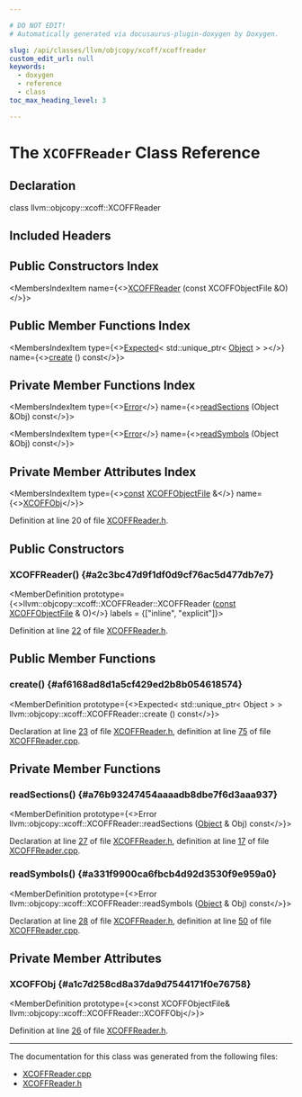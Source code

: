 ```yaml
---

# DO NOT EDIT!
# Automatically generated via docusaurus-plugin-doxygen by Doxygen.

slug: /api/classes/llvm/objcopy/xcoff/xcoffreader
custom_edit_url: null
keywords:
  - doxygen
  - reference
  - class
toc_max_heading_level: 3

---
```





# The `XCOFFReader` Class Reference

<DoxygenPage pluginConfig={pluginConfig}>



## Declaration

<CodeBlock>class llvm::objcopy::xcoff::XCOFFReader</CodeBlock>

## Included Headers

<IncludesList>
<IncludesListItem
  filePath="ObjCopy/XCOFF/XCOFFReader.h"
  permalink="/docs/api/files/lib/lib/objcopy/lib/objcopy/xcoff/xcoffreader-h"
  isLocal="true" />
</IncludesList>

## Public Constructors Index

<MembersIndex>

<MembersIndexItem
  name={<><a href="#a2c3bc47d9f1df0d9cf76ac5d477db7e7">XCOFFReader</a> (const XCOFFObjectFile &amp;O)</>}>
</MembersIndexItem>

</MembersIndex>

## Public Member Functions Index

<MembersIndex>

<MembersIndexItem
  type={<><a href="/docs/api/classes/llvm/expected">Expected</a>&lt; std::unique&#95;ptr&lt; <a href="/docs/api/structs/llvm/objcopy/xcoff/object">Object</a> &gt; &gt;</>}
  name={<><a href="#af6168ad8d1a5cf429ed2b8b054618574">create</a> () const</>}>
</MembersIndexItem>

</MembersIndex>

## Private Member Functions Index

<MembersIndex>

<MembersIndexItem
  type={<><a href="/docs/api/classes/llvm/error">Error</a></>}
  name={<><a href="#a76b93247454aaaadb8dbe7f6d3aaa937">readSections</a> (Object &amp;Obj) const</>}>
</MembersIndexItem>

<MembersIndexItem
  type={<><a href="/docs/api/classes/llvm/error">Error</a></>}
  name={<><a href="#a331f9900ca6fbcb4d92d3530f9e959a0">readSymbols</a> (Object &amp;Obj) const</>}>
</MembersIndexItem>

</MembersIndex>

## Private Member Attributes Index

<MembersIndex>

<MembersIndexItem
  type={<><a href="/docs/api/files/lib/lib/target/lib/target/aarch64/aarch64promoteconstant-cpp/#a90f8350fecae261c25be85d38b451bff">const</a> <a href="/docs/api/classes/llvm/object/xcoffobjectfile">XCOFFObjectFile</a> &amp;</>}
  name={<><a href="#a1c7d258cd8a37da9d7544171f0e76758">XCOFFObj</a></>}>
</MembersIndexItem>

</MembersIndex>


Definition at line 20 of file <a href="/docs/api/files/lib/lib/objcopy/lib/objcopy/xcoff/xcoffreader-h">XCOFFReader.h</a>.

<SectionDefinition>

## Public Constructors

### XCOFFReader() {#a2c3bc47d9f1df0d9cf76ac5d477db7e7}

<MemberDefinition
  prototype={<>llvm::objcopy::xcoff::XCOFFReader::XCOFFReader (<a href="/docs/api/files/lib/lib/target/lib/target/aarch64/aarch64promoteconstant-cpp/#a90f8350fecae261c25be85d38b451bff">const</a> <a href="/docs/api/classes/llvm/object/xcoffobjectfile">XCOFFObjectFile</a> &amp; O)</>}
  labels = {["inline", "explicit"]}>

Definition at line <a href="/docs/api/files/lib/lib/objcopy/lib/objcopy/xcoff/xcoffreader-h/#l00022">22</a> of file <a href="/docs/api/files/lib/lib/objcopy/lib/objcopy/xcoff/xcoffreader-h">XCOFFReader.h</a>.
</MemberDefinition>

</SectionDefinition>

<SectionDefinition>

## Public Member Functions

### create() {#af6168ad8d1a5cf429ed2b8b054618574}

<MemberDefinition
  prototype={<>Expected&lt; std::unique&#95;ptr&lt; Object &gt; &gt; llvm::objcopy::xcoff::XCOFFReader::create () const</>}>

Declaration at line <a href="/docs/api/files/lib/lib/objcopy/lib/objcopy/xcoff/xcoffreader-h/#l00023">23</a> of file <a href="/docs/api/files/lib/lib/objcopy/lib/objcopy/xcoff/xcoffreader-h">XCOFFReader.h</a>, definition at line <a href="/docs/api/files/lib/lib/objcopy/lib/objcopy/xcoff/xcoffreader-cpp/#l00075">75</a> of file <a href="/docs/api/files/lib/lib/objcopy/lib/objcopy/xcoff/xcoffreader-cpp">XCOFFReader.cpp</a>.
</MemberDefinition>

</SectionDefinition>

<SectionDefinition>

## Private Member Functions

### readSections() {#a76b93247454aaaadb8dbe7f6d3aaa937}

<MemberDefinition
  prototype={<>Error llvm::objcopy::xcoff::XCOFFReader::readSections (<a href="/docs/api/structs/llvm/objcopy/xcoff/object">Object</a> &amp; Obj) const</>}>

Declaration at line <a href="/docs/api/files/lib/lib/objcopy/lib/objcopy/xcoff/xcoffreader-h/#l00027">27</a> of file <a href="/docs/api/files/lib/lib/objcopy/lib/objcopy/xcoff/xcoffreader-h">XCOFFReader.h</a>, definition at line <a href="/docs/api/files/lib/lib/objcopy/lib/objcopy/xcoff/xcoffreader-cpp/#l00017">17</a> of file <a href="/docs/api/files/lib/lib/objcopy/lib/objcopy/xcoff/xcoffreader-cpp">XCOFFReader.cpp</a>.
</MemberDefinition>

### readSymbols() {#a331f9900ca6fbcb4d92d3530f9e959a0}

<MemberDefinition
  prototype={<>Error llvm::objcopy::xcoff::XCOFFReader::readSymbols (<a href="/docs/api/structs/llvm/objcopy/xcoff/object">Object</a> &amp; Obj) const</>}>

Declaration at line <a href="/docs/api/files/lib/lib/objcopy/lib/objcopy/xcoff/xcoffreader-h/#l00028">28</a> of file <a href="/docs/api/files/lib/lib/objcopy/lib/objcopy/xcoff/xcoffreader-h">XCOFFReader.h</a>, definition at line <a href="/docs/api/files/lib/lib/objcopy/lib/objcopy/xcoff/xcoffreader-cpp/#l00050">50</a> of file <a href="/docs/api/files/lib/lib/objcopy/lib/objcopy/xcoff/xcoffreader-cpp">XCOFFReader.cpp</a>.
</MemberDefinition>

</SectionDefinition>

<SectionDefinition>

## Private Member Attributes

### XCOFFObj {#a1c7d258cd8a37da9d7544171f0e76758}

<MemberDefinition
  prototype={<>const XCOFFObjectFile&amp; llvm::objcopy::xcoff::XCOFFReader::XCOFFObj</>}>

Definition at line <a href="/docs/api/files/lib/lib/objcopy/lib/objcopy/xcoff/xcoffreader-h/#l00026">26</a> of file <a href="/docs/api/files/lib/lib/objcopy/lib/objcopy/xcoff/xcoffreader-h">XCOFFReader.h</a>.
</MemberDefinition>

</SectionDefinition>

<hr/>

The documentation for this class was generated from the following files:

<ul>
<li><a href="/docs/api/files/lib/lib/objcopy/lib/objcopy/xcoff/xcoffreader-cpp">XCOFFReader.cpp</a></li>
<li><a href="/docs/api/files/lib/lib/objcopy/lib/objcopy/xcoff/xcoffreader-h">XCOFFReader.h</a></li>
</ul>

</DoxygenPage>

